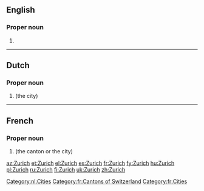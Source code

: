 ==English==

===Proper noun===
{{en-proper noun}}

# {{alternative form of|Zürich|lang=en}}

----

==Dutch==

===Proper noun===
{{nl-proper noun}}

# {{l|en|Zurich}} (the city)

[[Category:nl:Cities]]

----

==French==

===Proper noun===
{{fr-proper noun}}

# {{l|en|Zurich}} (the canton or the city)

[[Category:fr:Cantons of Switzerland]]
[[Category:fr:Cities]]

[[az:Zurich]]
[[et:Zurich]]
[[el:Zurich]]
[[es:Zurich]]
[[fr:Zurich]]
[[fy:Zurich]]
[[hu:Zurich]]
[[pl:Zurich]]
[[ru:Zurich]]
[[fi:Zurich]]
[[uk:Zurich]]
[[zh:Zurich]]